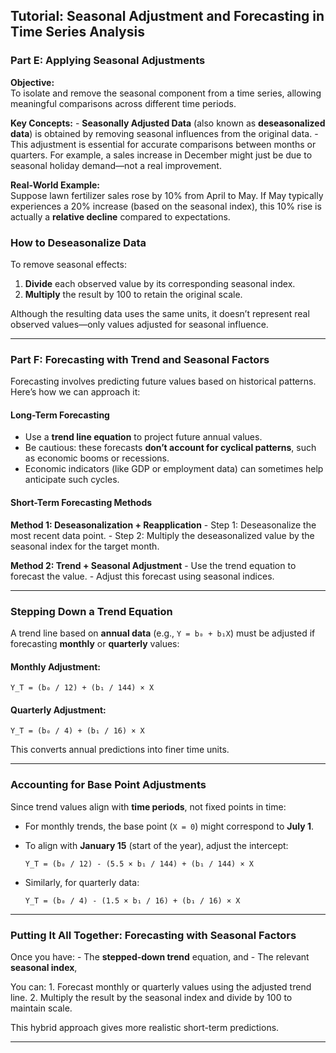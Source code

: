 ## **Tutorial: Seasonal Adjustment and Forecasting in Time Series Analysis**

### **Part E: Applying Seasonal Adjustments**

**Objective:**  
To isolate and remove the seasonal component from a time series, allowing meaningful comparisons across different time periods.

**Key Concepts:**
- **Seasonally Adjusted Data** (also known as **deseasonalized data**) is obtained by removing seasonal influences from the original data.
- This adjustment is essential for accurate comparisons between months or quarters. For example, a sales increase in December might just be due to seasonal holiday demand—not a real improvement.

**Real-World Example:**  
Suppose lawn fertilizer sales rose by 10% from April to May. If May typically experiences a 20% increase (based on the seasonal index), this 10% rise is actually a **relative decline** compared to expectations.

### **How to Deseasonalize Data**

To remove seasonal effects:

1. **Divide** each observed value by its corresponding seasonal index.
2. **Multiply** the result by 100 to retain the original scale.

Although the resulting data uses the same units, it doesn’t represent real observed values—only values adjusted for seasonal influence.

---

### **Part F: Forecasting with Trend and Seasonal Factors**

Forecasting involves predicting future values based on historical patterns. Here's how we can approach it:

#### **Long-Term Forecasting**
- Use a **trend line equation** to project future annual values.
- Be cautious: these forecasts **don't account for cyclical patterns**, such as economic booms or recessions.
- Economic indicators (like GDP or employment data) can sometimes help anticipate such cycles.

#### **Short-Term Forecasting Methods**

**Method 1: Deseasonalization + Reapplication**
- Step 1: Deseasonalize the most recent data point.
- Step 2: Multiply the deseasonalized value by the seasonal index for the target month.

**Method 2: Trend + Seasonal Adjustment**
- Use the trend equation to forecast the value.
- Adjust this forecast using seasonal indices.

---

### **Stepping Down a Trend Equation**

A trend line based on **annual data** (e.g., `Y = b₀ + b₁X`) must be adjusted if forecasting **monthly** or **quarterly** values:

#### **Monthly Adjustment:**
```math
Y_T = (b₀ / 12) + (b₁ / 144) × X
```

#### **Quarterly Adjustment:**
```math
Y_T = (b₀ / 4) + (b₁ / 16) × X
```

This converts annual predictions into finer time units.

---

### **Accounting for Base Point Adjustments**

Since trend values align with **time periods**, not fixed points in time:

- For monthly trends, the base point (`X = 0`) might correspond to **July 1**.
- To align with **January 15** (start of the year), adjust the intercept:
  ```math
Y_T = (b₀ / 12) - (5.5 × b₁ / 144) + (b₁ / 144) × X
  ```

- Similarly, for quarterly data:
  ```math
Y_T = (b₀ / 4) - (1.5 × b₁ / 16) + (b₁ / 16) × X
  ```

---

### **Putting It All Together: Forecasting with Seasonal Factors**

Once you have:
- The **stepped-down trend** equation, and
- The relevant **seasonal index**,

You can:
1. Forecast monthly or quarterly values using the adjusted trend line.
2. Multiply the result by the seasonal index and divide by 100 to maintain scale.

This hybrid approach gives more realistic short-term predictions.

---

